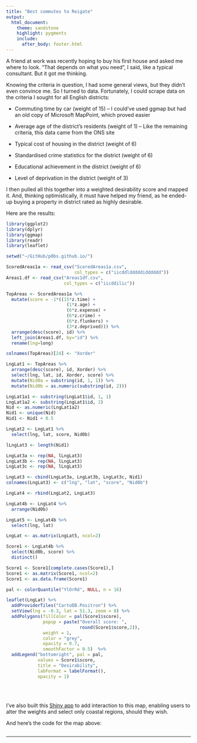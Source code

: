 ```yaml
---
title: "Best commutes to Reigate"
output:
  html_document:
    theme: sandstone
    highlight: pygments
    include:
      after_body: footer.html
---
```


A friend at work was recently hoping to buy his first house and asked me where to look. "That depends on what you need", I said, like a typical consultant. But it got me thinking. 

Knowing the criteria in question, I had some general views, but they didn't even convince me. So I turned to data. Fortunately, I could scrape data on the criteria I sought for all English districts:

  * Commuting time by car (weight of 15) -- I could've used ggmap but had an old copy of Microsoft MapPoint, which proved easier 
  
  * Average age of the district's residents (weight of 1) -- Like the remaining criteria, this data came from the ONS site 
  
  * Typical cost of housing in the district (weight of 6)
  
  * Standardised crime statistics for the district (weight of 6)
  
  * Educational achievement in the district (weight of 6)
  
  * Level of deprivation in the district (weight of 3)

I then pulled all this together into a weighted desirability score and mapped it. And, thinking optimistically, it must have helped my friend, as he ended-up buying a property in district rated as highly desirable.

Here are the results:

```r

library(ggplot2)
library(dplyr)
library(ggmap)
library(readr)
library(leaflet)

setwd("~/GitHub/p0bs.github.io/")

ScoredAreas1a <- read_csv("ScoredAreas1a.csv", 
                          col_types = c("iicddldddddidddddd"))
Areas1.df <- read_csv("Areas1df.csv", 
                      col_types = c("iicddilic"))

TopAreas <- ScoredAreas1a %>%
  mutate(score = -1*((15*z.time) + 
                       (1*z.age) + 
                       (6*z.expense) + 
                       (6*z.crime) + 
                       (6*z.flunkers) + 
                       (3*z.deprived))) %>% 
  arrange(desc(score), id) %>% 
  left_join(Areas1.df, by="id") %>%
  rename(lng=long)

colnames(TopAreas)[24] <- "Xorder"

LngLat1 <- TopAreas %>% 
  arrange(desc(score), id, Xorder) %>% 
  select(lng, lat, id, Xorder, score) %>% 
  mutate(Nid0a = substring(id, 1, 1)) %>% 
  mutate(Nid0b = as.numeric(substring(id, 2)))

LngLat1a1 <- substring(LngLat1$id, 1, 1)
LngLat1a2 <- substring(LngLat1$id, 2)
Nid <- as.numeric(LngLat1a2)
Nid1 <- unique(Nid)
Nid1 <- Nid1 + 0.5

LngLat2 <- LngLat1 %>% 
  select(lng, lat, score, Nid0b)

lLngLat3 <- length(Nid1)

LngLat3a <- rep(NA, lLngLat3)
LngLat3b <- rep(NA, lLngLat3)
LngLat3c <- rep(NA, lLngLat3)

LngLat3 <- cbind(LngLat3a, LngLat3b, LngLat3c, Nid1)
colnames(LngLat3) <- c("lng", "lat", "score", "Nid0b")

LngLat4 <- rbind(LngLat2, LngLat3)

LngLat4b <- LngLat4 %>% 
  arrange(Nid0b) 

LngLat5 <- LngLat4b %>% 
  select(lng, lat)

LngLat <- as.matrix(LngLat5, ncol=2)

Score1 <- LngLat4b %>% 
  select(Nid0b, score) %>% 
  distinct()

Score1 <- Score1[complete.cases(Score1),]
Score1 <- as.matrix(Score1, ncol=2)
Score1 <- as.data.frame(Score1)

pal <- colorQuantile("YlOrRd", NULL, n = 16)

leaflet(LngLat) %>% 
  addProviderTiles("CartoDB.Positron") %>% 
  setView(lng = -0.3, lat = 51.3, zoom = 8) %>% 
  addPolygons(fillColor = pal(Score1$score), 
              popup = paste("Overall score: ", 
                            round(Score1$score,2)),
              weight = 1,
              color = "grey",
              opacity = 0.7,
              smoothFactor = 0.5)  %>% 
  addLegend("bottomright", pal = pal, 
            values = Score1$score,
            title = "Desirability",
            labFormat = labelFormat(),
            opacity = 1)

```

<br></br>

I've also built this [Shiny app](http://robin.shinyapps.io/location) to add interaction to this map, enabling users to alter the weights and select only coastal regions, should they wish.

And here's the code for the map above:

```r
```

---
